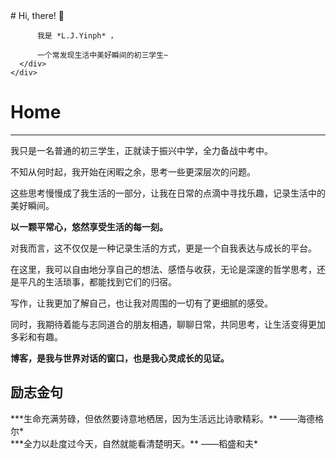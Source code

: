 
<BaseLayout title="首页">
  <BaseCard title="Home">
    <div class="flex">
      <div class="p-6">
          # Hi, there! 👋

          我是 *L.J.Yinph* ，

          一个常发现生活中美好瞬间的初三学生~
      </div>
    </div>

  </BaseCard>

  <BaseCard title="Home" image="/index.png">

# Home

---

我只是一名普通的初三学生，正就读于振兴中学，全力备战中考中。

不知从何时起，我开始在闲暇之余，思考一些更深层次的问题。

这些思考慢慢成了我生活的一部分，让我在日常的点滴中寻找乐趣，记录生活中的美好瞬间。

**以一颗平常心，悠然享受生活的每一刻。**

对我而言，这不仅仅是一种记录生活的方式，更是一个自我表达与成长的平台。

在这里，我可以自由地分享自己的想法、感悟与收获，无论是深邃的哲学思考，还是平凡的生活琐事，都能找到它们的归宿。

写作，让我更加了解自己，也让我对周围的一切有了更细腻的感受。

同时，我期待着能与志同道合的朋友相遇，聊聊日常，共同思考，让生活变得更加多彩和有趣。

**博客，是我与世界对话的窗口，也是我心灵成长的见证。**

## 励志金句

<div class="alert"> ***生命充满劳碌，但依然要诗意地栖居，因为生活远比诗歌精彩。** ——海德格尔*</div>

<div class="alert"> ***全力以赴度过今天，自然就能看清楚明天。** ——稻盛和夫*</div>

  </BaseCard>
</BaseLayout>
